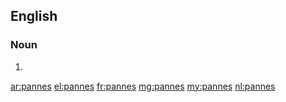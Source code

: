 ==English==

===Noun===
{{head|en|noun plural form}}

# {{plural of|panne|lang=en}}

[[ar:pannes]]
[[el:pannes]]
[[fr:pannes]]
[[mg:pannes]]
[[my:pannes]]
[[nl:pannes]]
